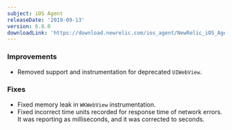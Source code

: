 ```yaml
---
subject: iOS Agent
releaseDate: '2019-09-13'
version: 6.8.0
downloadLink: 'https://download.newrelic.com/ios_agent/NewRelic_iOS_Agent_6.8.0.zip'
---
```


### Improvements

* Removed support and instrumentation for deprecated `UIWebView`.

### Fixes

* Fixed memory leak in `WKWebView` instrumentation.
* Fixed incorrect time units recorded for response time of network errors. It was reporting as milliseconds, and it was corrected to seconds.
